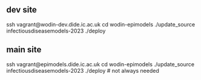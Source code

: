 ## dev site 
  ssh vagrant@wodin-dev.dide.ic.ac.uk
  cd wodin-epimodels
  ./update_source infectiousdiseasemodels-2023
  ./deploy 

## main site
ssh vagrant@epimodels.dide.ic.ac.uk
cd wodin-epimodels
./update_source infectiousdiseasemodels-2023
./deploy # not always needed